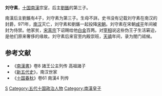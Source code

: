 '''刘守素'''，[[五代十国|十国]][[南漢|南漢]]宗室，后主[[劉鋹|劉鋹]]的第三子。

南漢后主劉鋹有4子，刘守素为第三子。生母不詳。史书没有记载刘守素在南汉的封爵，971年，[[南汉|南汉]]灭亡，刘守素和劉鋹一起投降[[宋朝|宋朝]]。刘守素在宋朝[[咸平|咸平]]年间被封为侍禁。他家贫，[[宋真宗|宋真宗]]下诏赐给他[[白金|白金]]百两。对[[宰相|宰相]]说这些伪王子生活窘迫，是他们原来奢侈的缘故。刘守素后来官至内殿崇班，[[天禧_(北宋)|天禧]]年间，录为閤门祗候。

==参考文献==
*《[[南漢書|南漢書]]》卷8 諸王公主列传 高祖諸子
*《[[新五代史|新五代史]]》，南汉世家
*《[[十国春秋|十国春秋]]》卷61 南漢4 列传
 
[[Category:刘姓|S]]
[[Category:五代十国政治人物|Category:五代十国政治人物]]
[[Category:南漢皇子|Category:南漢皇子]]